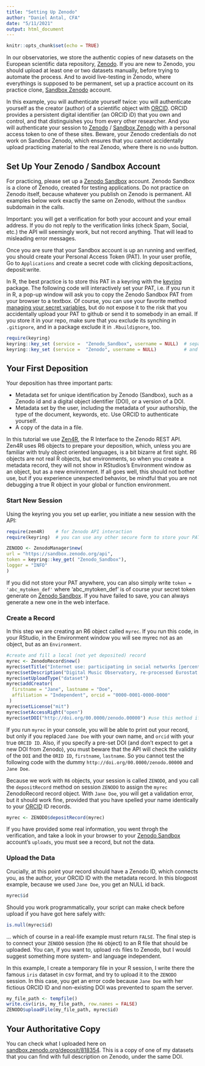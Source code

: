 ```yaml
---
title: "Setting Up Zenodo"
author: "Daniel Antal, CFA"
date: "5/11/2021"
output: html_document
---
```


```r
knitr::opts_chunk$set(echo = TRUE)
```

In our observatories, we store the authentic copies of new datasets on the European scientific data repository, [Zenodo](https://zenodo.org/). If you are new to Zenodo, you should upload at least one or two datasets manually, before trying to automate the process. And to avoid live-testing in Zenodo, where everythings is supposed to be permanent, set up a practice account on its practice clone,  [Sandbox Zenodo](https://sandbox.zenodo.org/) account.  

In this example, you will authenticate yourself twice:  you will authenticate yourself as the creator (author) of a scientific object with [ORCID](https://orcid.org/). ORCID provides a persistent digital identifier (an ORCID iD) that you own and control, and that distinguishes you from every other researcher. And you will authenticate your session to [Zenodo](https://zenodo.org/) /  [Sandbox Zenodo](https://sandbox.zenodo.org/)  with a personal access token to one of these sites.  Beware, your Zenodo credentials do not work on Sandbox Zenodo, which ensures that you cannot accidentally upload practicing material to the real Zenodo, where there is no `undo` button.

## Set Up Your Zenodo / Sandbox Account

For practicing, please set up a [Zenodo Sandbox](https://sandbox.zenodo.org/) account. Zenodo Sandbox is a clone of Zenodo, created for testing applications. Do not practice on Zenodo itself, because whatever you publish on Zenodo is permanent. All examples below work exactly the same on Zenodo, without the `sandbox` subdomain in the calls.

Important: you will get a verification for both your account and your email address.  If you do not reply to the verification links (check Spam, Social, etc.) the API will seemingly work, but not record anything. That will lead to misleading error messages.

Once you are sure that your Sandbox account is up an running and verified, you should create your Personal Access Token (PAT). In your user profile, Go to `Applications` and create a secret code with clicking deposit:actions, deposit:write.  

In R, the best practice is to store this PAT in a keyring with the [keyring](https://r-lib.github.io/keyring/index.html) package. The following code will interactively set your PAT, i.e. if you run it in R, a pop-up window will ask you to copy the Zenodo Sandbox PAT from your browser to a textbox. Of course, you can use your favorite method [managing your secret variables](https://cran.r-project.org/web/packages/httr/vignettes/secrets.html), but do not expose it to the risk that you accidentally upload your PAT to github or send it to somebody in an email. If you store it in your repo, make sure that you exclude its synching in `.gitignore`, and in a package exclude it in  `.Rbuildignore`, too.

```r
require(keyring)
keyring::key_set (service =  "Zenodo_Sandbox", username = NULL)  # separately for the sandbox
keyring::key_set (service =  "Zenodo", username = NULL)          # and the real service
```

## Your First Deposition

Your deposition has three important parts:

* Metadata set for unique identification by Zenodo (Sandbox), such as a Zenodo id and a digital object identifier (DOI), or a version of a DOI.
* Metadata set by the user, including the metadata of your authorship, the type of the document, keywords, etc.  Use ORCID to authenticate yourself. 
* A copy of the data in a file. 

In this tutorial we use [Zen4R](https://github.com/eblondel/zen4R/wiki), the R Interface to the Zenodo REST API. Zen4R uses R6 objects to prepare your deposition, which, unless you are familiar with truly object oriented languages, is a bit bizarre at first sight. R6 objects are not real R objects, but environments, so when you create a metadata record, they will not show in RStudios's Environment window as an object, but as a new environment. If all goes well, this should not bother use, but if you experience unexpected behavior, be mindful that you are not debugging a true R object in your global or function environment. 

### Start New Session 

Using the keyring you you set up earlier, you initiate a new session with the API:

```r
require(zen4R)    # for Zenodo API interaction 
require(keyring)  # you can use any other secure form to store your PAT

ZENODO <- ZenodoManager$new(
url = "https://sandbox.zenodo.org/api",
token = keyring::key_get( "Zenodo_Sandbox"),
logger = "INFO"
)

```

If you did not store your PAT anywhere, you can also simply write `token = 'abc_mytoken_def'` where 'abc_mytoken_def' is of course your secret token generate on [Zenodo Sandbox](https://sandbox.zenodo.org/). If you have failed to save, you can always generate a new one in the web interface.

### Create a Record

In this step we are creating an R6 object called `myrec`. If you run this code, in your RStudio, in the Environment window you will see myrec not as an object, but as an `Environment`.

```r
#create and fill a local (not yet deposited) record
myrec <- ZenodoRecord$new()
myrec$setTitle("Internet use: participating in social networks [percentage of individuals]")
myrec$setDescription("Digital Music Observatory, re-processed Eurostat data")
myrec$setUploadType("dataset")
myrec$addCreator(
  firstname = "Jane", lastname = "Doe",
  affiliation = "Independent", orcid = "0000-0001-0000-0000"
 )
myrec$setLicense("mit")
myrec$setAccessRight("open")
myrec$setDOI("http://doi.org/00.0000/zenodo.00000") #use this method if your DOI has been assigned elsewhere, outside Zenodo

```

If you run `myrec` in your console, you will be able to print out your record, but only if you replaced `Jane Doe` with your own name, and `orcid` with your true `ORCID ID`.  Also, if you specify a pre-set DOI (and don't expect to get a new DOI from Zenodo), you must beware that the API will check the validity of the `DOI` and the `ORID ID`, `firstname`, `lastname`. So you cannot test the following code with the dummy `http://doi.org/00.0000/zenodo.00000` and `Jane Doe`.  

Because we work with `R6` objects, your session is called `ZENODO`, and you call the `depositRecord` method on session `ZENODO` to assign the `myrec` ZenodoRecord record object. With `Jane Doe`, you will get a validation error, but it should work fine, provided that you have spelled your name identically to your [ORCID](https://orcid.org/) ID records. 

```r
myrec <- ZENODO$depositRecord(myrec)
```
If you have provided some real information, you went throgh the verification, and take a look in your browser to your [Zenodo Sandbox](https://sandbox.zenodo.org/) account's `uploads`,  you must see a record, but not the data.

### Upload the Data

Crucially, at this point your record should have a Zenodo ID, which connects you, as the author, your ORCID ID with the metadata record.  In this blogpost example, because we used `Jane Doe`, you get an NULL id back. 

```r
myrec$id
```

Should you work programmatically, your script can make check before upload if you have got here safely with:

```r
is.null(myrec$id)
```
... which of course in a real-life example must return `FALSE`. The final step is to connect your `ZENODO` session (the `R6` object) to an R file that should be uploaded.  You can, if you want to, upload `rds` files to Zenodo, but I would suggest something more system- and language independent.  

In this example, I create a temporary file in your R session, I write there the famous `iris` dataset in csv format, and try to upload it to the `ZENODO` session.  In this case, you get an error code because `Jane Doe` with her fictious ORCID ID and non-existing DOI was prevented to spam the server.

```r
my_file_path <- tempfile()
write.csv(iris, my_file_path, row.names = FALSE)
ZENODO$uploadFile(my_file_path, myrec$id)
```


## Your Authoritative Copy


You can check what I uploaded here on [sandbox.zenodo.org/deposit/818354](https://sandbox.zenodo.org/deposit/818354). This is a copy of one of my datasets that you can find with full description on Zenodo, under the same DOI.
